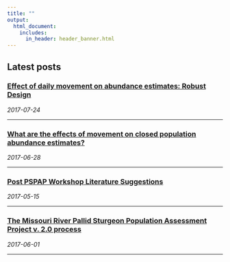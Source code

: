 ```yaml
---
title: ""
output: 
  html_document:
    includes:
      in_header: header_banner.html 
---
```


<!--
#install.packages("rmarkdown",type="source")

rmarkdown::render_site("index.Rmd")# build website

# rmarkdown::render_site()# build website
-->

## Latest posts

<h3><a href="2017-07-24-RD-and-closure.html">
    Effect of daily movement on abundance estimates: Robust Design</a></h3>
<span><i class="fa fa-calendar"></i> _2017-07-24_</span>
<hr>

<h3><a href="2017-06-28-M0-and-closure.html">
    What are the effects of movement on closed population abundance estimates?</a></h3>
<span><i class="fa fa-calendar"></i> _2017-06-28_</span>
<hr>


<h3><a href="2017-05-15-Post-Workshop-Literature.html">
    Post PSPAP Workshop Literature Suggestions</a></h3>
<span><i class="fa fa-calendar"></i> _2017-05-15_</span>
<hr>

<h3><a href="2017-06-01-PSPAP-V2-Process.html">
    The Missouri River Pallid Sturgeon Population Assessment Project v. 2.0 process</a></h3>
<span><i class="fa fa-calendar"></i> _2017-06-01_</span>
<hr>


